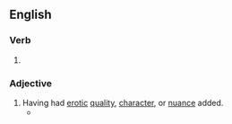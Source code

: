 ==English==

===Verb===
{{head|en|verb form}}

# {{en-past of|eroticize}}

===Adjective===
{{en-adj}}

# Having had [[erotic]] [[quality]], [[character]], or [[nuance]] added.
#* {{quote-journal|1=en|year=2011|author=Patrick Spedding|author2=James Lambert|title=Fanny Hill, Lord Fanny, and the Myth of Metonymy|journal=Studies in Philology|volume=108|issue=1|page=114|text=The word ''fanny'' appears only four times in Cleland’s ''Memoirs of a Woman of Pleasure'': only as Fanny’s name, never with a hint of a pun, and not once in an '''eroticized''' way.}}